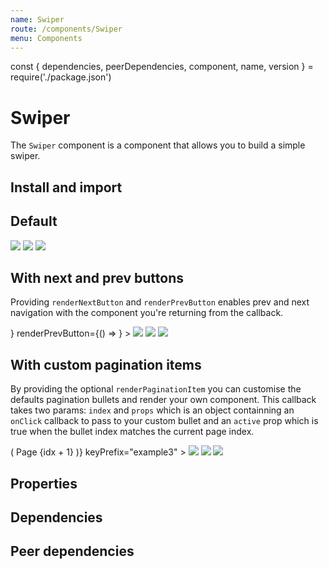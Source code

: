 ```yaml
---
name: Swiper
route: /components/Swiper
menu: Components
---
```


const { dependencies, peerDependencies, component, name, version } = require('./package.json')

# Swiper

<TagVersion version={version} name={name} />

The `Swiper` component is a component that allows you to build a simple swiper.

## Install and import

<Usage component={component} name={name} peerDependencies={peerDependencies} />

## Default

<Playground>
  <Swiper height={400}>
    <Swiper.Slide textAlign="center">
      <img
        style={{ maxWidth: '100%', maxHeight: '100%' }}
        src="https://images.unsplash.com/photo-1564460549828-f0219a31bf90?ixlib=rb-1.2.1&ixid=eyJhcHBfaWQiOjEyMDd9&auto=format&fit=crop&w=1350&q=80"
      />
    </Swiper.Slide>
    <Swiper.Slide textAlign="center">
      <img
        style={{ maxWidth: '100%', maxHeight: '100%' }}
        src="https://images.unsplash.com/photo-1575489272413-cb506258027e?ixlib=rb-1.2.1&ixid=eyJhcHBfaWQiOjEyMDd9&auto=format&fit=crop&w=634&q=80"
      />
    </Swiper.Slide>
    <Swiper.Slide textAlign="center">
      <img
        style={{ maxWidth: '100%', maxHeight: '100%' }}
        src="https://images.unsplash.com/photo-1541959833400-049d37f98ccd?ixlib=rb-1.2.1&ixid=eyJhcHBfaWQiOjEyMDd9&auto=format&fit=crop&w=1350&q=80"
      />
    </Swiper.Slide>
  </Swiper>
</Playground>

## With next and prev buttons

Providing `renderNextButton` and `renderPrevButton` enables prev and next navigation with the component you're returning from the callback.

<Playground>
  <Swiper
    keyPrefix="example2"
    height={400}
    renderNextButton={() => <RightIcon size="lg" />}
    renderPrevButton={() => <LeftIcon size="lg" />}
  >
    <Swiper.Slide textAlign="center">
      <img
        style={{ maxWidth: '100%', maxHeight: '100%' }}
        src="https://images.unsplash.com/photo-1564460549828-f0219a31bf90?ixlib=rb-1.2.1&ixid=eyJhcHBfaWQiOjEyMDd9&auto=format&fit=crop&w=1350&q=80"
      />
    </Swiper.Slide>
    <Swiper.Slide textAlign="center">
      <img
        style={{ maxWidth: '100%', maxHeight: '100%' }}
        src="https://images.unsplash.com/photo-1575489272413-cb506258027e?ixlib=rb-1.2.1&ixid=eyJhcHBfaWQiOjEyMDd9&auto=format&fit=crop&w=634&q=80"
      />
    </Swiper.Slide>
    <Swiper.Slide textAlign="center">
      <img
        style={{ maxWidth: '100%', maxHeight: '100%' }}
        src="https://images.unsplash.com/photo-1541959833400-049d37f98ccd?ixlib=rb-1.2.1&ixid=eyJhcHBfaWQiOjEyMDd9&auto=format&fit=crop&w=1350&q=80"
      />
    </Swiper.Slide>
  </Swiper>
</Playground>

## With custom pagination items

By providing the optional `renderPaginationItem` you can customise the defaults pagination bullets and render your own component. This callback takes two params: `index` and `props` which is an object containning an `onClick` callback to pass to your custom bullet and an `active` prop which is true when the bullet index matches the current page index.

<Playground>
  <Swiper
    height={400}
    renderPaginationItem={(idx, { active, onClick }) => (
      <Text onClick={onClick} mx="xxs" color={active ? 'primary.500' : 'light.500'}>
        Page {idx + 1}
      </Text>
    )}
    keyPrefix="example3"
  >
    <Swiper.Slide textAlign="center">
      <img
        style={{ maxWidth: '100%', maxHeight: '100%' }}
        src="https://images.unsplash.com/photo-1564460549828-f0219a31bf90?ixlib=rb-1.2.1&ixid=eyJhcHBfaWQiOjEyMDd9&auto=format&fit=crop&w=1350&q=80"
      />
    </Swiper.Slide>
    <Swiper.Slide textAlign="center">
      <img
        style={{ maxWidth: '100%', maxHeight: '100%' }}
        src="https://images.unsplash.com/photo-1575489272413-cb506258027e?ixlib=rb-1.2.1&ixid=eyJhcHBfaWQiOjEyMDd9&auto=format&fit=crop&w=634&q=80"
      />
    </Swiper.Slide>
    <Swiper.Slide textAlign="center">
      <img
        style={{ maxWidth: '100%', maxHeight: '100%' }}
        src="https://images.unsplash.com/photo-1541959833400-049d37f98ccd?ixlib=rb-1.2.1&ixid=eyJhcHBfaWQiOjEyMDd9&auto=format&fit=crop&w=1350&q=80"
      />
    </Swiper.Slide>
  </Swiper>
</Playground>

## Properties

<Props of={Swiper} />

## Dependencies

<Dependencies dependencies={dependencies} />

## Peer dependencies

<Dependencies dependencies={peerDependencies} />
